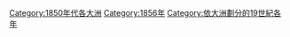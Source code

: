 [[Category:1850年代各大洲|Category:1850年代各大洲]]
[[Category:1856年|Category:1856年]]
[[Category:依大洲劃分的19世紀各年|Category:依大洲劃分的19世紀各年]]